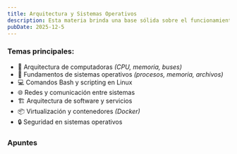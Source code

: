 ```yaml
---
title: Arquitectura y Sistemas Operativos
description: Esta materia brinda una base sólida sobre el funcionamiento interno de las computadoras y los sistemas operativos.
pubDate: 2025-12-5
---
```


<h3 class="assignatureTitle">Temas principales:</h3>

- 🧱 Arquitectura de computadoras _(CPU, memoria, buses)_
- 🧵 Fundamentos de sistemas operativos _(procesos, memoria, archivos)_
- 💻 Comandos Bash y scripting en Linux
- 🌐 Redes y comunicación entre sistemas
- 🏗️ Arquitectura de software y servicios
- 📦 Virtualización y contenedores _(Docker)_
- 🔒 Seguridad en sistemas operativos

<h3 class="assignatureTitle">Apuntes</h3>

<div class="flex flex-wrap gap">
  <CardLink
    title="Introducción a la arquitectura de computadoras"
    description="La arquitectura de computadoras estudia la estructura, organización y funcionamiento interno de los sistemas computaci..."
    href="/apuntes/tup/primer-cuatrimestre/ayso/temas/introduccion-a-la-arquitectura-de-computadoras"
  />
  <CardLink
    title="Introducción a los sistemas operativos"
    description="Un sistema operativo (SO) es el software fundamental que actúa como intermediario entre el hardware de la computadora y..."
    href="/apuntes/tup/primer-cuatrimestre/ayso/temas/introduccion-a-los-sistemas-operativos"
  />
  <CardLink
    title="Introducción a scripting (Bash)"
    description="Bash (Bourne Again SHell) es un intérprete de comandos y lenguaje de programación de scripts que sirve como interfaz entre el usuario y..."
    href="/apuntes/tup/primer-cuatrimestre/ayso/temas/introduccion-a-scripting-bash"
  />
</div>
